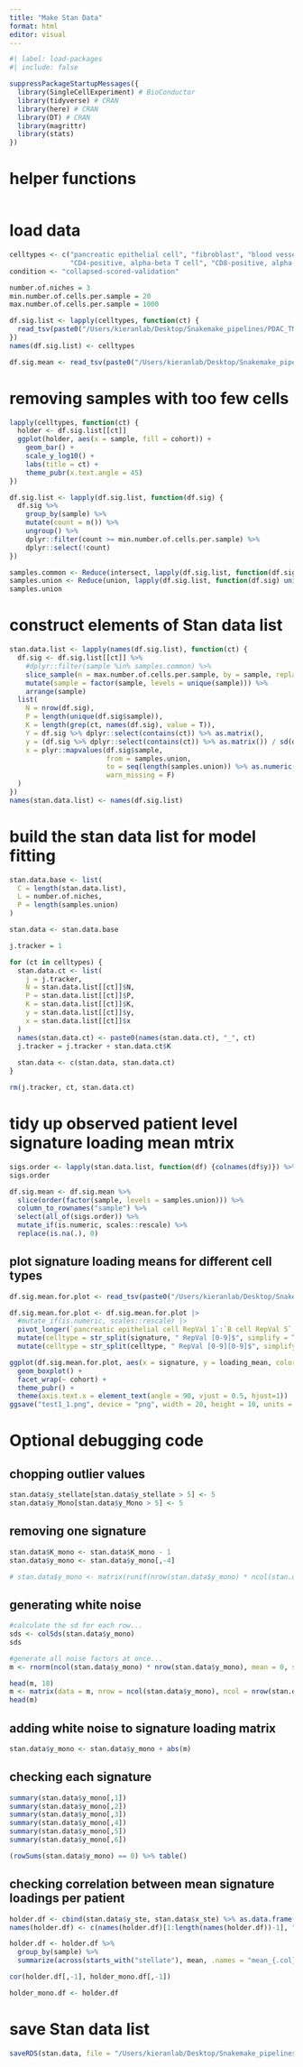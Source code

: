 ```yaml
---
title: "Make Stan Data"
format: html
editor: visual
---
```


```r
#| label: load-packages
#| include: false

suppressPackageStartupMessages({
  library(SingleCellExperiment) # BioConductor
  library(tidyverse) # CRAN
  library(here) # CRAN
  library(DT) # CRAN
  library(magrittr)
  library(stats)
})
```

# helper functions

```r

```

# load data
```r
celltypes <- c("pancreatic epithelial cell", "fibroblast", "blood vessel endothelial cell", 
               "CD4-positive, alpha-beta T cell", "CD8-positive, alpha-beta T cell", "macrophage", "myeloid dendritic cell", "B cell")
condition <- "collapsed-scored-validation"

number.of.niches = 3
min.number.of.cells.per.sample = 20
max.number.of.cells.per.sample = 1000
```

```r
df.sig.list <- lapply(celltypes, function(ct) {
  read_tsv(paste0("/Users/kieranlab/Desktop/Snakemake_pipelines/PDAC_TME_on_cluster/output/results/LIGER/signature-analysis/", ct, "/loading-matrices/", ct, "-signature-loading-", condition, ".tsv"))
})
names(df.sig.list) <- celltypes
```

```r
df.sig.mean <- read_tsv(paste0("/Users/kieranlab/Desktop/Snakemake_pipelines/PDAC_TME_on_cluster/output/results/LIGER/patient-analysis/patient-signature-profiles/", condition, "/loading-mean/patient-full-signature-profiles-loading-mean-", condition, ".tsv"))
```

# removing samples with too few cells
```r
lapply(celltypes, function(ct) {
  holder <- df.sig.list[[ct]]
  ggplot(holder, aes(x = sample, fill = cohort)) +
    geom_bar() + 
    scale_y_log10() + 
    labs(title = ct) + 
    theme_pubr(x.text.angle = 45)
})
```

```r
df.sig.list <- lapply(df.sig.list, function(df.sig) {
  df.sig %>%
    group_by(sample) %>%
    mutate(count = n()) %>%
    ungroup() %>% 
    dplyr::filter(count >= min.number.of.cells.per.sample) %>%
    dplyr::select(!count)
})

samples.common <- Reduce(intersect, lapply(df.sig.list, function(df.sig) unique(df.sig$sample)))
samples.union <- Reduce(union, lapply(df.sig.list, function(df.sig) unique(df.sig$sample)))
samples.union
```

# construct elements of Stan data list
```r
stan.data.list <- lapply(names(df.sig.list), function(ct) {
  df.sig <- df.sig.list[[ct]] %>% 
    #dplyr::filter(sample %in% samples.common) %>% 
    slice_sample(n = max.number.of.cells.per.sample, by = sample, replace = FALSE) %>%
    mutate(sample = factor(sample, levels = unique(sample))) %>% 
    arrange(sample)
  list(
    N = nrow(df.sig),
    P = length(unique(df.sig$sample)),
    K = length(grep(ct, names(df.sig), value = T)),
    Y = df.sig %>% dplyr::select(contains(ct)) %>% as.matrix(),
    y = (df.sig %>% dplyr::select(contains(ct)) %>% as.matrix()) / sd(df.sig %>% dplyr::select(contains(ct)) %>% as.matrix()),
    x = plyr::mapvalues(df.sig$sample, 
                        from = samples.union,
                        to = seq(length(samples.union)) %>% as.numeric(),
                        warn_missing = F)
  )
})
names(stan.data.list) <- names(df.sig.list)
```

# build the stan data list for model fitting
```r
stan.data.base <- list(
  C = length(stan.data.list),
  L = number.of.niches,
  P = length(samples.union)
)

stan.data <- stan.data.base

j.tracker = 1

for (ct in celltypes) {
  stan.data.ct <- list(
    j = j.tracker,
    N = stan.data.list[[ct]]$N,
    P = stan.data.list[[ct]]$P,
    K = stan.data.list[[ct]]$K,
    y = stan.data.list[[ct]]$y,
    x = stan.data.list[[ct]]$x
  )
  names(stan.data.ct) <- paste0(names(stan.data.ct), "_", ct)
  j.tracker = j.tracker + stan.data.ct$K
  
  stan.data <- c(stan.data, stan.data.ct)
}

rm(j.tracker, ct, stan.data.ct)
```

# tidy up observed patient level signature loading mean mtrix
```r
sigs.order <- lapply(stan.data.list, function(df) {colnames(df$y)}) %>% unlist()
sigs.order

df.sig.mean <- df.sig.mean %>%
  slice(order(factor(sample, levels = samples.union))) %>%
  column_to_rownames("sample") %>%
  select(all_of(sigs.order)) %>%
  mutate_if(is.numeric, scales::rescale) %>%
  replace(is.na(.), 0)
```

## plot signature loading means for different cell types
```r
df.sig.mean.for.plot <- read_tsv(paste0("/Users/kieranlab/Desktop/Snakemake_pipelines/PDAC_TME_on_cluster/output/results/LIGER/patient-analysis/patient-signature-profiles/", condition, "/loading-mean/patient-full-signature-profiles-loading-mean-", condition, ".tsv"))

df.sig.mean.for.plot <- df.sig.mean.for.plot |>
  #mutate_if(is.numeric, scales::rescale) |>
  pivot_longer(`pancreatic epithelial cell RepVal 1`:`B cell RepVal 5`, values_to = "loading_mean", names_to = "signature") |>
  mutate(celltype = str_split(signature, " RepVal [0-9]$", simplify = T)[,1]) |>
  mutate(celltype = str_split(celltype, " RepVal [0-9][0-9]$", simplify = T)[,1])
```

```r
ggplot(df.sig.mean.for.plot, aes(x = signature, y = loading_mean, color = celltype)) + 
  geom_boxplot() + 
  facet_wrap(~ cohort) +
  theme_pubr() +
  theme(axis.text.x = element_text(angle = 90, vjust = 0.5, hjust=1))
ggsave("test1_1.png", device = "png", width = 20, height = 10, units = "in", dpi = 321)
```


# Optional debugging code 
## chopping outlier values
```r
stan.data$y_stellate[stan.data$y_stellate > 5] <- 5
stan.data$y_Mono[stan.data$y_Mono > 5] <- 5
```

## removing one signature
```r
stan.data$K_mono <- stan.data$K_mono - 1
stan.data$y_mono <- stan.data$y_mono[,-4]

# stan.data$y_mono <- matrix(runif(nrow(stan.data$y_mono) * ncol(stan.data$y_mono)), nrow = nrow(stan.data$y_mono))
```

## generating white noise
```r
#calculate the sd for each row...
sds <- colSds(stan.data$y_mono)
sds

#generate all noise factors at once...
m <- rnorm(ncol(stan.data$y_mono) * nrow(stan.data$y_mono), mean = 0, sd = sds * 1e-04)

head(m, 18)
m <- matrix(data = m, nrow = ncol(stan.data$y_mono), ncol = nrow(stan.data$y_mono)) %>% t()
head(m)
```

## adding white noise to signature loading matrix
```r
stan.data$y_mono <- stan.data$y_mono + abs(m)
```

## checking each signature
```r
summary(stan.data$y_mono[,1])
summary(stan.data$y_mono[,2])
summary(stan.data$y_mono[,3])
summary(stan.data$y_mono[,4])
summary(stan.data$y_mono[,5])
summary(stan.data$y_mono[,6])
```

```r
(rowSums(stan.data$y_mono) == 0) %>% table()
```

## checking correlation between mean signature loadings per patient
```r
holder.df <- cbind(stan.data$y_ste, stan.data$x_ste) %>% as.data.frame()
names(holder.df) <- c(names(holder.df)[1:length(names(holder.df))-1], "sample")

holder.df <- holder.df %>%
  group_by(sample) %>%
  summarize(across(starts_with("stellate"), mean, .names = "mean_{.col}"))

cor(holder.df[,-1], holder_mono.df[,-1])

holder_mono.df <- holder.df
```

# save Stan data list
```r
saveRDS(stan.data, file = "/Users/kieranlab/Desktop/Snakemake_pipelines/PDAC_TME/prototype/Stan/stanData.rds")
```

